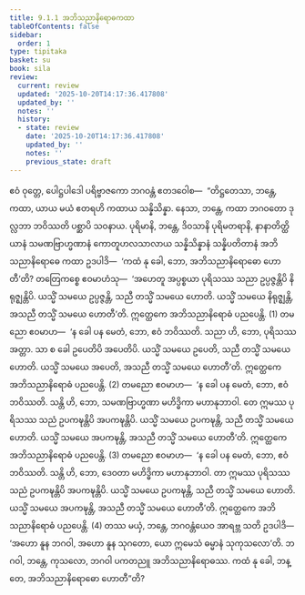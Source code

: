 ```yaml
---
title: 9.1.1 အဘိသညာနိရောဓကထာ
tableOfContents: false
sidebar:
  order: 1
type: tipitaka
basket: su
book: sila
review:
  current: review
  updated: '2025-10-20T14:17:36.417808'
  updated_by: ''
  notes: ''
  history:
  - state: review
    date: '2025-10-20T14:17:36.417808'
    updated_by: ''
    notes: ''
    previous_state: draft
---
```



<DynamicBreadcrumb />


<ReviewStatus review={frontmatter.review} showDetails={true} />

<HypothesisAnnotation frontmatter={frontmatter} />

<Division number="411" book="sila" e="ch" v="6" p="168">

<Paragraph number="691" book="sila">
ဧဝံ ဝုတ္တေ, ပေါဋ္ဌပါဒေါ ပရိဗ္ဗာဇကော ဘဂဝန္တံ ဧတဒဝေါစ—  “တိဋ္ဌတေသာ, ဘန္တေ, ကထာ, ယာယ မယံ ဧတရဟိ ကထာယ သန္နိသိန္နာ. နေသာ, ဘန္တေ, ကထာ ဘဂဝတော ဒုလ္လဘာ ဘဝိဿတိ ပစ္ဆာပိ သဝနာယ. ပုရိမာနိ, ဘန္တေ, ဒိဝသာနိ ပုရိမတရာနိ, နာနာတိတ္ထိယာနံ သမဏဗြာဟ္မဏာနံ ကောတူဟလသာလာယ သန္နိသိန္နာနံ သန္နိပတိတာနံ အဘိသညာနိရောဓေ ကထာ ဥဒပါဒိ—  ‘ကထံ နု ခေါ, ဘော, အဘိသညာနိရောဓော ဟောတီ’တိ? တတြေကစ္စေ ဧဝမာဟံသု—  ‘အဟေတူ အပ္ပစ္စယာ ပုရိသဿ သညာ ဥပ္ပဇ္ဇန္တိပိ နိရုဇ္ဈန္တိပိ. ယသ္မိံ သမယေ ဥပ္ပဇ္ဇန္တိ, သညီ တသ္မိံ သမယေ ဟောတိ. ယသ္မိံ သမယေ နိရုဇ္ဈန္တိ, အသညီ တသ္မိံ သမယေ ဟောတီ’တိ. ဣတ္ထေကေ အဘိသညာနိရောဓံ ပညပေန္တိ. (1)
</Paragraph>

<Paragraph number="692" book="sila">
တမညော ဧဝမာဟ—  ‘န ခေါ ပန မေတံ, ဘော, ဧဝံ ဘဝိဿတိ. သညာ ဟိ, ဘော, ပုရိသဿ အတ္တာ. သာ စ ခေါ ဥပေတိပိ အပေတိပိ. ယသ္မိံ သမယေ ဥပေတိ, သညီ တသ္မိံ သမယေ ဟောတိ. ယသ္မိံ သမယေ အပေတိ, အသညီ တသ္မိံ သမယေ ဟောတီ’တိ. ဣတ္ထေကေ အဘိသညာနိရောဓံ ပညပေန္တိ. (2)
</Paragraph>

<Paragraph number="693" book="sila">
တမညော ဧဝမာဟ—  ‘န ခေါ ပန မေတံ, ဘော, ဧဝံ ဘဝိဿတိ. သန္တိ ဟိ, ဘော, သမဏဗြာဟ္မဏာ မဟိဒ္ဓိကာ မဟာနုဘာဝါ. တေ ဣမဿ ပုရိသဿ သညံ ဥပကဍ္ဎန္တိပိ အပကဍ္ဎန္တိပိ. ယသ္မိံ သမယေ ဥပကဍ္ဎန္တိ, သညီ တသ္မိံ သမယေ ဟောတိ. ယသ္မိံ သမယေ အပကဍ္ဎန္တိ, အသညီ တသ္မိံ သမယေ ဟောတီ’တိ. ဣတ္ထေကေ အဘိသညာနိရောဓံ ပညပေန္တိ. (3)
</Paragraph>

<Paragraph number="694" book="sila">
တမညော ဧဝမာဟ—  ‘န ခေါ ပန မေတံ, ဘော, ဧဝံ ဘဝိဿတိ. သန္တိ ဟိ, ဘော, ဒေဝတာ မဟိဒ္ဓိကာ မဟာနုဘာဝါ. တာ ဣမဿ ပုရိသဿ သညံ ဥပကဍ္ဎန္တိပိ အပကဍ္ဎန္တိပိ. ယသ္မိံ သမယေ ဥပကဍ္ဎန္တိ, သညီ တသ္မိံ သမယေ ဟောတိ. ယသ္မိံ သမယေ အပကဍ္ဎန္တိ, အသညီ တသ္မိံ သမယေ ဟောတီ’တိ. ဣတ္ထေကေ အဘိသညာနိရောဓံ ပညပေန္တိ. (4)
</Paragraph>

<Paragraph number="695" book="sila">
တဿ မယှံ, ဘန္တေ, ဘဂဝန္တံယေဝ အာရဗ္ဘ သတိ ဥဒပါဒိ—  ‘အဟော နူန ဘဂဝါ, အဟော နူန သုဂတော, ယော ဣမေသံ ဓမ္မာနံ သုကုသလော’တိ. ဘဂဝါ, ဘန္တေ, ကုသလော, ဘဂဝါ ပကတညူ အဘိသညာနိရောဓဿ. ကထံ နု ခေါ, ဘန္တေ, အဘိသညာနိရောဓော ဟောတီ”တိ?
</Paragraph>
</Division>
